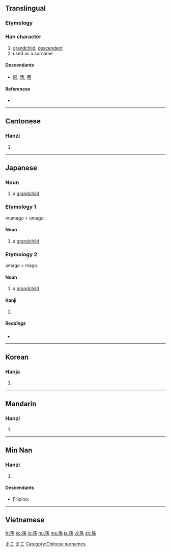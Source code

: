 {{also|孙}}
==Translingual==

===Etymology===
{{Han compound|子|系|t1=son|t2=continue|ls=ic}}

===Han character===
{{Han char|rn=39|rad=子|as=07|sn=10|four=1249<sub>3</sub>|canj=弓木竹女火 (NDHVF)}}

# [[grandchild]], [[descendent]]
# used as a surname

====Descendants====
* [[遜]], [[愻]], [[蓀]]

====References====
* {{Han ref|kx=0279.230|dkj=06987|dj=0548.190|hdz=21016.050|uh=5B6B|ud=23403|bh=AE5D|bd=44637}}

----

==Cantonese==

===Hanzi===
{{yue-hanzi|jyut=|y=syun1|sim=孙}}

# {{defn|Cantonese|sort=子07}}

----

==Japanese==

===Noun===
{{ja-noun|k|hira=むまご|rom=muago|hidx=むまご}}

# a [[grandchild]]

===Etymology 1===

mumago > umago.

====Noun====
{{ja-noun|k|hira=うまご|rom=umago|hidx=うまご}}

# a [[grandchild]]

===Etymology 2===

umago > mago.

====Noun====
{{ja-noun|k|hira=まご|rom=mago|hidx=まご}}

# a [[grandchild]]

====Kanji====
{{ja-kanji|grade=4|rs=子07}}

# {{defn|Japanese}}

=====Readings=====
* {{ja-readings|on=[[そん]] (son)|kun=[[まご]] (mago)}}

[[Category:1000 Japanese basic words|まこ]]
[[Category:ja:Family|まこ]]

----

==Korean==

===Hanja===
{{ko-hanja|hangeul=손|rv=son|mr=son}}

# {{defn|Korean|sort=子07}}

----

==Mandarin==

===Hanzi===
{{cmn-hanzi|sim=孙|pin=[[sūn]] ([[sun1]])|wg=sun<sup>1</sup>}}

# {{defn|Mandarin|sort=子07}}

[[Category:Chinese surnames]]

----

==Min Nan==

===Hanzi===
{{nan-hanzi|poj=sun}}

# {{defn|Min Nan}}

====Descendants====
* {{context|Hokkien dialect}} Filipino: {{l|fil|Suan}}

----

==Vietnamese==
{{vi-hantu|[[tôn]], [[cháu]], [[tun]]|rs=子07}}

[[fr:孫]]
[[ko:孫]]
[[lo:孫]]
[[hu:孫]]
[[ms:孫]]
[[ja:孫]]
[[vi:孫]]
[[zh:孫]]